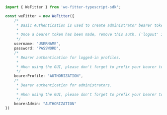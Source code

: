 ```typescript index.ts
import { WeFitter } from 'we-fitter-typescript-sdk';

const weFitter = new WeFitter({
    /*
     * Basic Authentication is used to create administrator bearer tokens.
     * 
     * Once a bearer token has been made, remove this auth. ('logout' in Swagger')
     */
    username: "USERNAME",
    password: "PASSWORD",
    /*
     * Bearer authentication for logged-in profiles.
     * 
     * When using the GUI, please don't forget to prefix your bearer tokens with the text 'bearer', followed by a space.
     */
    bearerProfile: "AUTHORIZATION",
    /*
     * Bearer authentication for administrators.
     * 
     * When using the GUI, please don't forget to prefix your bearer tokens with the text 'bearer', followed by a space.
     */
    bearerAdmin: "AUTHORIZATION"
})
```